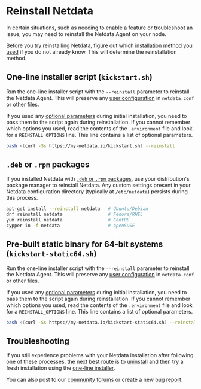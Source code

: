 <!--
title: "Reinstall Netdata"
description: "Troubleshooting installation issues or force an update of the Netdata by reinstalling it using the same method you used during installation."
custom_edit_url: https://github.com/netdata/netdata/edit/master/docs/installation/reinstall.mdx
-->

# Reinstall Netdata

In certain situations, such as needing to enable a feature or troubleshoot an issue, you may need to reinstall the
Netdata Agent on your node.

Before you try reinstalling Netdata, figure out which [installation method you
used](/packaging/installer/UPDATE.md#determine-which-installation-method-you-used) if you do not already know. This will
determine the reinstallation method.

## One-line installer script (`kickstart.sh`)

Run the one-line installer script with the `--reinstall` parameter to reinstall the Netdata Agent. This will preserve
any [user configuration](/docs/configure/nodes.md) in `netdata.conf` or other files.

If you used any [optional
parameters](/packaging/installer/methods/kickstart.md#optional-parameters-to-alter-your-installation) during initial
installation, you need to pass them to the script again during reinstallation. If you cannot remember which options you
used, read the contents of the `.environment` file and look for a `REINSTALL_OPTIONS` line. This line contains a list of
optional parameters.

```bash
bash <(curl -Ss https://my-netdata.io/kickstart.sh) --reinstall
```

## `.deb` or `.rpm` packages

If you installed Netdata with [`.deb` or `.rpm` packages](/packaging/installer/methods/packages.md), use your
distribution's package manager to reinstall Netdata. Any custom settings present in your Netdata configuration directory
(typically at `/etc/netdata`) persists during this process.

```bash
apt-get install --reinstall netdata   # Ubuntu/Debian
dnf reinstall netdata                 # Fedora/RHEL
yum reinstall netdata                 # CentOS
zypper in -f netdata                  # openSUSE
```

## Pre-built static binary for 64-bit systems (`kickstart-static64.sh`)

Run the one-line installer script with the `--reinstall` parameter to reinstall the Netdata Agent. This will preserve
any [user configuration](/docs/configure/nodes.md) in `netdata.conf` or other files.

If you used any [optional
parameters](/packaging/installer/methods/kickstart-64.md#optional-parameters-to-alter-your-installation) during
initial installation, you need to pass them to the script again during reinstallation. If you cannot remember which
options you used, read the contents of the `.environment` file and look for a `REINSTALL_OPTIONS` line. This line
contains a list of optional parameters.

```bash
bash <(curl -Ss https://my-netdata.io/kickstart-static64.sh) --reinstall
```

## Troubleshooting

If you still experience problems with your Netdata installation after following one of these processes, the next best
route is to [uninstall](/packaging/installer/UNINSTALL.md) and then try a fresh installation using the [one-line
installer](/packaging/installer/methods/kickstart.md).

You can also post to our [community forums](https://community.netdata.cloud/c/support/13) or create a new [bug
report](https://github.com/netdata/netdata/issues/new?labels=bug%2C+needs+triage&template=bug_report.md).
